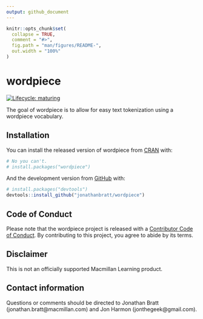 ```yaml
---
output: github_document
---
```


<!-- README.md is generated from README.Rmd. Please edit that file -->

```r
knitr::opts_chunk$set(
  collapse = TRUE,
  comment = "#>",
  fig.path = "man/figures/README-",
  out.width = "100%"
)
```

# wordpiece

<!-- badges: start -->
[![Lifecycle: maturing](https://img.shields.io/badge/lifecycle-maturing-blue.svg)](https://www.tidyverse.org/lifecycle/#maturing)
<!-- badges: end -->

The goal of wordpiece is to allow for easy text tokenization using a wordpiece vocabulary.

## Installation

You can install the released version of wordpiece from [CRAN](https://CRAN.R-project.org) with:

``` r
# No you can't.
# install.packages("wordpiece")
```

And the development version from [GitHub](https://github.com/) with:

``` r
# install.packages("devtools")
devtools::install_github("jonathanbratt/wordpiece")
```

## Code of Conduct
  
Please note that the wordpiece project is released with a [Contributor Code of Conduct](https://contributor-covenant.org/version/2/0/CODE_OF_CONDUCT.html). 
By contributing to this project, you agree to abide by its terms.

## Disclaimer

This is not an officially supported Macmillan Learning product.

## Contact information

Questions or comments should be directed to Jonathan Bratt (jonathan.bratt@macmillan.com) and Jon Harmon (jonthegeek@gmail.com).
